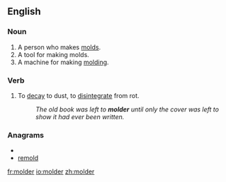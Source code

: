 ==English==
===Noun===
{{en-noun}}

#A person who makes [[mold]]s.
#A tool for making molds.
#A machine for making [[molding]].

===Verb===
{{en-verb}}

#To [[decay]] to dust, to [[disintegrate]] from rot.
#:''The old book was left to '''molder''' until only the cover was left to show it had ever been written.''

===Anagrams===
* {{alphagram|delmor}}
* [[remold#English|remold]]

[[fr:molder]]
[[io:molder]]
[[zh:molder]]